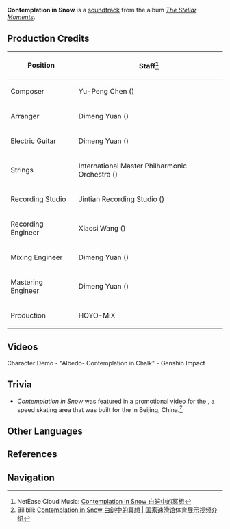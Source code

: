 {{Soundtrack Infobox
|title          =
|image          = The Stellar Moments.png
|album          = The Stellar Moments
|number         = 14
|featured       = GENSHIN CONCERT 2021 "Melodies of an Endless Journey" (CD)
|featured2      =
|featured3      =
|featured_disc  = A
|featured_disc2 =
|featured_disc3 =
|youtube_id     = zmS7kzSHuSE
|youtube_time   = 972
|spotify_id     = 7fBt47dXX49oj5sv7ph3q4
|played_in      = Character Demo
|during         = [https://youtu.be/A3U51KyZLxE Character Demo - "Albedo: Contemplation in Chalk"]
|domain         =
|previous       = Nimble as Lightning
|next           = Genius of Takwin
}}
'''Contemplation in Snow''' is a [[soundtrack]] from the album ''[[The Stellar Moments]]''.

==Production Credits==
{| class="wikitable" style="text-align:left; height:0.5em"
! Position
! Staff<ref>NetEase Cloud Music: [https://music.163.com/#/song?id=1817406390 Contemplation in Snow 白皑中的冥想]</ref>
|-
! Composer
| Yu-Peng Chen ({{Lang|zh=陈致逸|mini=1}})
|-
! Arranger
| Dimeng Yuan ({{Lang|zh=苑迪萌|mini=1}})
|-
! Electric Guitar
| Dimeng Yuan ({{Lang|zh=苑迪萌|mini=1}})
|-
! Strings
| International Master Philharmonic Orchestra ({{Lang|zh=国际首席爱乐乐团|mini=1}})
|-
! Recording Studio
| Jintian Recording Studio ({{Lang|zh=金田录音棚|mini=1}})
|-
! Recording Engineer
| Xiaosi Wang ({{Lang|zh=王小四|mini=1}})
|-
! Mixing Engineer
| Dimeng Yuan ({{Lang|zh=苑迪萌|mini=1}})
|-
! Mastering Engineer
| Dimeng Yuan ({{Lang|zh=苑迪萌|mini=1}})
|-
! Production
| HOYO-MiX
|}

==Videos==
<gallery hideaddbutton="true" captionalign="center">
Character Demo - "Albedo- Contemplation in Chalk" - Genshin Impact
</gallery>

==Trivia==
*''Contemplation in Snow'' was featured in a promotional video for the {{w|Beijing National Speed Skating Oval}}, a speed skating area that was built for the {{w|2022 Winter Olympics}} in Beijing, China.<ref>Bilibili: [https://www.bilibili.com/video/BV11L4y1s78e Contemplation in Snow 白皑中的冥想 | 国家速滑馆体育展示视频介绍]</ref>

==Other Languages==
{{Other Languages|default_hidden = 1
|en      = Contemplation in Snow
|zhs     = 白皑中的冥想
|zhs_rm  = Bái'ái Zhōng De Míngxiǎng
|zht     = 白皚中的冥想
|zht_rm  = Bái'ái Zhōng De Míngxiǎng
|ja      = 純白での瞑想
|ja_rm   = Junpaku de no Meisou
|ko      = {{tt|결백|潔白}} 속의 {{tt|명상|瞑想}}
|ko_rm   = Gyeolbaek Sog-ui Myeongsang
}}

==References==
{{Reflist}}

==Navigation==
{{Soundtrack Navbox|The Stellar Moments}}
